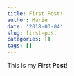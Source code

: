 ```yaml
---
title: First Post!
author: Marie
date: '2018-03-04'
slug: first-post
categories: []
tags: []
---
```


This is my **First Post**!

